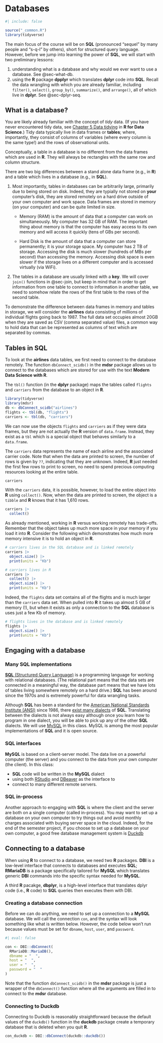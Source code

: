 # Databases {#sec-db}

```r
#| include: false

source("_common.R")
library(tidyverse)
```


The main focus of the course will be on **SQL** (pronounced "sequel" by many people and "s-q-l" by others), short for structured query language.  However, before we jump into learning the power of **SQL**, we will start with two preliminary lessons:

1. understanding what is a database and why would we ever want to use a database. See @sec-what-db.
2. using the **R** package **dpplyr** which translates **dplyr** code into **SQL**.  Recall the data wrangling with which you are already familiar, including `filter()`, `select()`, `group_by()`, `summarize()`, and `arrange()`, all of which live in **dplyr**. See @sec-dplyr-seq.


## What is a database? {#sec-what-db}

You are likely already familiar with the concept of *tidy* data. (If you have never encountered tidy data, see <a href = "https://r4ds.hadley.nz/data-tidy" target = "_blank">Chapter 5 Data tidying</a> in **R for Data Science**.) Tidy data typically live in data frames or **tables**; where, importantly, they consist of columns of variables (where every column is the same type!) and the rows of observational units.

Conceptually, a table in a database is no different from the data frames which are used in **R**. They will always be rectangles with the same row and column structure.

There are two big differences between a stand alone data frame (e.g., in **R**) and a table which lives in a database (e.g., in **SQL**).

1. Most importantly, tables in databases can be arbitrarily large, primarily due to being stored on disk.  Indeed, they are typially not stored on **your** computer's disk, they are stored remotely on a hard drive outside of your own computer and work space.  Data frames are stored in memory (on your computer) and can be quite limited in size.

   * Memory (RAM) is the amount of data that a computer can work on simultaneously.  My computer has 32 GB of RAM.  The important thing about memory is that the computer has easy access to its own memory and will access it quickly (tens of GBs per second).

   * Hard Disk is the amount of data that a computer can store permanently; it is your storage space. My computer has 2 TB of storage.  Accessing the disk is much slower (hundreds of MBs per second) than accessing the memory.  Accessing disk space is even slower if the storage lives on a different computer and is accessed virtually (via WiFi).  

2. The tables in a database are usually linked with a **key**.  We will cover `join()` functions in @sec-join, but keep in mind that in order to get information from one table to connect to information in another table, we need to somehow relate the rows of the first table to the rows of the second table.

To demonstrate the difference between data frames in memory and tables in storage, we will consider the **airlines** data consisting of millions of individual flights going back to 1987.  The full data set occupies almost 20GB when they are saved as CSV (comma separated value) files, a common way to hold data that can be represented as columns of text which are separated by commas. 

## Tables in **SQL**

To look at the **airlines** data tables, we first need to connect to the database remotely.  The function `dbConnect_scidb()` in the **mdsr** package allows us to connect to the databases which are stored for use with the text **Modern Data Science with R**.

The `tbl()` function (in the **dplyr** package) maps the tables called `flights` and `carriers` from the database to an object in **R**.

```r
library(tidyverse)
library(mdsr)
db <- dbConnect_scidb("airlines")
flights <- tbl(db, "flights")
carriers <- tbl(db, "carriers")
```

We can now use the objects `flights` and `carriers` as if they were data frames, but they are not actually the **R** version of `data.frame`.  Instead, they exist as a `tbl` which is a special object that behaves similarly to a `data.frame`.

The `carriers` data represents the name of each airline and the associated carrier code.  Note that when the data are printed to screen, the number of rows is given by `??`, indicating that they are unknown. Indeed, **R** just needed the first few rows to print to screen, no need to spend precious computing resources looking at the entire table.

```r
carriers 
```


With the `carriers` data, it is possible, however, to load the entire object into **R** using `collect()`. Now, when the data are printed to screen, the object is a `tibble` and **R** knows that it has 1,610 rows.

```r
carriers |>
  collect() 
```


As already mentioned, working in **R** versus working remotely has trade-offs. Remember that the object takes up much more space in your memory if you load it into **R**.  Consider the following which demonstrates how much more memory intensive it is to hold an object in **R**.

```r
# carriers lives in the SQL database and is linked remotely
carriers |>
  object.size() |>
  print(units = "Kb")
```

```r
# carriers lives in R
carriers |>
  collect() |>
  object.size() |>
  print(units = "Kb")
```


Indeed, the `flights` data set contains all of the flights and is much larger than the `carriers` data set.  When pulled into **R** it takes up almost 5 GB of memory (!), but when it exists as only a connection to the **SQL** database is uses just a few Kb of memory.

```r
# flights lives in the database and is linked remotely
flights |>
  object.size() |>
  print(units = "Kb")
```

## Engaging with a database

### Many **SQL** implementations

<a href = "https://en.wikipedia.org/wiki/SQL" target = "_blank">**SQL** (Structured Query Language)</a> is a programming language for working with relational databases.  (The relational part means that the data sets are connected in a meaningful way, the database part means that we have lots of tables living somewhere remotely on a hard drive.)  **SQL** has been around since the 1970s and is extremely powerful for data wrangling tasks.  

Although **SQL** has been a standard for the <a href = "https://en.wikipedia.org/wiki/American_National_Standards_Institute" target = "_blank">American National Standards Institute (ANSI)</a> since 1986, there <a href = "https://mdsr-book.github.io/mdsr3e/15-sqlI.html#the-sql-universe" target = "_blank">exist many dialects</a> of **SQL**. Translating between the dialects is not always easy although once you learn how to program in one dialect, you will be able to pick up any of the other **SQL** dialects.  We will use <a href = "https://en.wikipedia.org/wiki/MySQL" target = "_blank">MySQL</a> in this class. MySQL is among the most popular implementations of **SQL** and it is open source.


### **SQL** interfaces

**MySQL** is based on a client-server model. The data live on a powerful computer (the server) and you connect to the data from your own computer (the client).  In this class:

* **SQL** code will be written in the **MySQL** dialect
* using both <a href = "https://posit.co/products/open-source/rstudio/" target = "_blank">RStudio</a> and <a href = "https://dbeaver.io/" target= "_blank">DBeaver</a> as the interface to
* connect to many different remote servers.

### **SQL** in-process

Another approach to engaging with **SQL** is where the client and the server are both on a single computer (called in-process).  You may want to set up a database on your own computer to try things out and avoid monthly charges associated with buying server space in the cloud.  Indeed, for the end of the semester project, if you choose to set up a database on your own computer, a good free database management system is <a href = "https://duckdb.org/" target = "_blank">Duckdb</a>


## Connecting to a database

When using **R** to connect to a database, we need two **R** packages. **DBI** is a low-level interface that connects to databases and executes **SQL**; **RMariaDB** is a package specifically tailored for **MySQL** which translates generic **DBI** commands into the specific syntax needed for **MySQL**.

A third **R** pacakge, **dbplyr**, is a high-level interface that translates dplyr code (i.e., **R** code) to **SQL** queries then executes them with DBI.  

### Creating a database connection

Before we can do anything, we need to set up a connection to a **MySQL** database.  We will call the connection `con`, and the syntax will look something like what is written below.  However, the code below won't run because values must be set for `dbname`, `host`, `user`, and `password`.

```r
#| eval: false

con <- DBI::dbConnect(
  RMariaDB::MariaDB(),
  dbname = "  ",
  host = "  ",
  user = "  ",
  password = "  "
)
```


Note that the function `dbConnect_scidb()` in the **mdsr** package is just a wrapper of the `dbConnect()` function where all the arguments are filled in to connect to the **mdsr** database.

### Connecting to Duckdb

Connecting to Duckdb is reasonably straightforward because the default values of the `duckdb()` function in the **duckdb** package create a temporary database that is deleted when you quit **R**.

```r
con_duckdb <- DBI::dbConnect(duckdb::duckdb())
```


